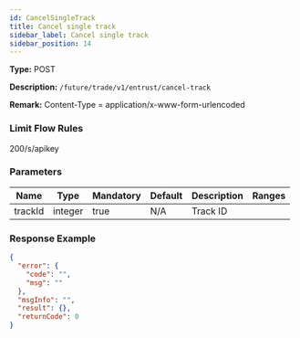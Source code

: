 ```yaml
---
id: CancelSingleTrack
title: Cancel single track
sidebar_label: Cancel single track
sidebar_position: 14
---
```


**Type:** POST

**Description:** `/future/trade/v1/entrust/cancel-track`

**Remark:** Content-Type = application/x-www-form-urlencoded

### Limit Flow Rules

200/s/apikey

### Parameters

| Name    | Type    | Mandatory | Default | Description | Ranges |
| ------- | ------- | --------- | ------- | ----------- | ------ |
| trackId | integer | true      | N/A     | Track ID    |        |

### Response Example

```json title="Response"
{
  "error": {
    "code": "",
    "msg": ""
  },
  "msgInfo": "",
  "result": {},
  "returnCode": 0
}
```
